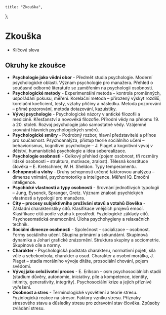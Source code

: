 
    title: "Zkouška",
};

# Zkouška

- <Link href="/doc/psy1_klicova_slova.pdf" file>
    Klíčová slova
  </Link>

## Okruhy ke zkoušce

- **Psychologie jako vědní obor** - Předmět studia psychologie. Moderní psychologické oblasti. Význam psychologie pro manažera. Přehled o současné odborné literatuře se zaměřením na psychologii osobnosti.
- **Psychologické metody** - Experimentální metoda – kontrola proměnných, uspořádání pokusu, měření. Korelační metoda – přirozený výskyt rozdílů, korelační koeficient, testy, vztahy příčiny a následku. Metoda pozorování – přímé pozorování, metoda dotazování, kazuistiky.
- **Vývoj psychologie** - Psychologické názory v antické filozofii a medicíně. Křesťanství a novověká filozofie. Přírodní vědy na přelomu 19. a 20. století. Rozvoj psychologie jako samostatné vědy. Vzájemné srovnání hlavních psychologických směrů.
- **Psychologické směry** - Podrobný rozbor, hlavní představitelé a přínos pro současnost. Psychoanalýza, přístup teorie sociálního učení – behaviorismus, kognitivní psychologie – J. Piaget a kognitivní vývoj v dětství, humanistická psychologie a idea seberealizace.
- **Psychologie osobnosti** - Celkový přehled (pojem osobnost, tři rozměry lidské osobnosti – struktura, motivace, zralost). Tělesná konstituce člověka – E. Kretschmer, W. H. Sheldon. Typy temperamentu.
- **Schopnosti a vlohy** - Druhy schopností určené faktorovou analýzou – dimenze vnímání, psychomotoriky a inteligence. Měření IQ. Emoční inteligence.
- **Psychické vlastnosti a typy osobnosti** - Srovnání jednotlivých typologií – Jung, Eysenck, Spranger, Gretz. Význam znalosti psychických vlastností a typologií pro manažera.
- **City – procesy subjektivního prožívání stavů a vztahů člověka** - Základní charakteristiky citů. Klasifikace vnějších projevů emocí. Klasifikace citů podle vztahu k prostředí. Fyziologické základy citů. Psychosomatická onemocnění. Úloha psychohygieny a relaxačních technik.
- **Sociální dimenze osobnosti** - Společnost – socializace – osobnost. Formy sociálního učení. Skupina primární a sekundární. Skupinová dynamika a Johari grafické znázornění. Struktura skupiny a sociometrie. Skupinové cíle a normy.
- **Charakter** - Psychologická podstata charakteru, normativní pojetí, síla vůle a sebekontrola, charakter a osud. Charakter a osobní morálka, J. Piaget – stadia morálního vývoje dítěte, prosociální chování, pojem svědomí.
- **Vývoj jako celoživotní proces** - E. Erikson – osm psychosociálních stadií (stadium důvěry, autonomie, iniciativy, píle a kompetence, identity, intimity, generativity, integrity). Psychosociální krize a jejich příznivé vyřešení.
- **Osobnost a stres** - Terminologické vysvětlení a teorie stresu. Fyziologická reakce na stresor. Faktory vzniku stresu. Příznaky stresového stavu a důsledky stresu pro zdravotní stav člověka. Způsoby zvládání stresu.
